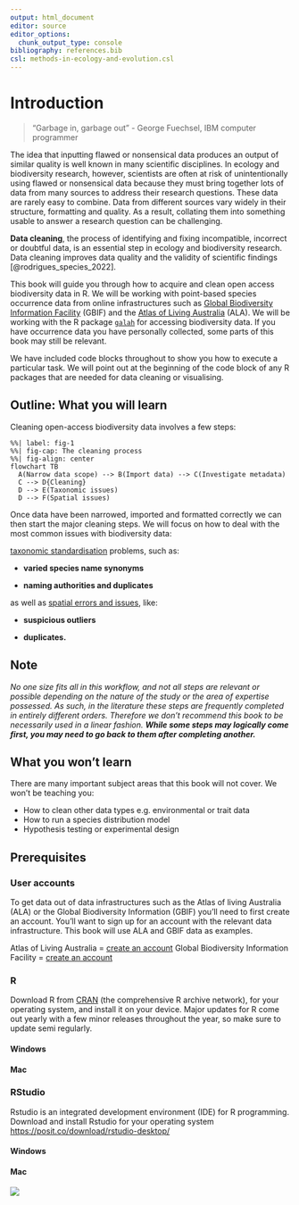 ```yaml
---
output: html_document
editor: source
editor_options: 
  chunk_output_type: console
bibliography: references.bib 
csl: methods-in-ecology-and-evolution.csl
---
```


# Introduction

> "Garbage in, garbage out" - George Fuechsel, IBM computer programmer

The idea that inputting flawed or nonsensical data produces an output of similar quality is well known in many scientific disciplines. In ecology and biodiversity research, however, scientists are often at risk of unintentionally using flawed or nonsensical data because they must bring together lots of data from many sources to address their research questions. These data are rarely easy to combine. Data from different sources vary widely in their structure, formatting and quality. As a result, collating them into something usable to answer a research question can be challenging.

**Data cleaning**, the process of identifying and fixing incompatible, incorrect or doubtful data, is an essential step in ecology and biodiversity research. Data cleaning improves data quality and the validity of scientific findings [@rodrigues_species_2022].

This book will guide you through how to acquire and clean open access biodiversity data in R. We will be working with point-based species occurrence data from online infrastructures such as [Global Biodiversity Information Facility](https://www.gbif.org/) (GBIF) and the [Atlas of Living Australia](https://www.ala.org.au/) (ALA). We will be working with the R package [`galah`](https://galah.ala.org.au/) for accessing biodiversity data. If you have occurrence data you have personally collected, some parts of this book may still be relevant.

We have included code blocks throughout to show you how to execute a particular task. We will point out at the beginning of the code block of any R packages that are needed for data cleaning or visualising.

## Outline: What you will learn

Cleaning open-access biodiversity data involves a few steps:

```mermaid
%%| label: fig-1
%%| fig-cap: The cleaning process 
%%| fig-align: center
flowchart TB
  A(Narrow data scope) --> B(Import data) --> C(Investigate metadata)
  C --> D{Cleaning}
  D --> E(Taxonomic issues)
  D --> F(Spatial issues)
```

Once data have been narrowed, imported and formatted correctly we can then start the major cleaning steps. We will focus on how to deal with the most common issues with biodiversity data:

[taxonomic standardisation]{.underline} problems, such as:

-   **varied species name synonyms**

-   **naming authorities and duplicates**

as well as [spatial errors and issues]{.underline}, like:

-   **suspicious outliers**

-   **duplicates.**

::: {.callout-important appearance="simple"}
## Note

*No one size fits all in this workflow, and not all steps are relevant or possible depending on the nature of the study or the area of expertise possessed. As such, in the literature these steps are frequently completed in entirely different orders. Therefore we don't recommend this book to be necessarily used in a linear fashion. **While some steps may logically come first, you may need to go back to them after completing another.***
:::

## What you won't learn

There are many important subject areas that this book will not cover. We won't be teaching you:

-   How to clean other data types e.g. environmental or trait data
-   How to run a species distribution model
-   Hypothesis testing or experimental design

## Prerequisites

### User accounts

To get data out of data infrastructures such as the Atlas of living Australia (ALA) or the Global Biodiversity Information (GBIF) you'll need to first create an account. You'll want to sign up for an account with the relevant data infrastructure. This book will use ALA and GBIF data as examples.

Atlas of Living Australia = [create an account](https://auth.ala.org.au/userdetails/registration/createAccount) Global Biodiversity Information Facility = [create an account](https://www.gbif.org/user/profile)

### R

Download R from [CRAN](https://cloud.r-project.org/) (the comprehensive R archive network), for your operating system, and install it on your device. Major updates for R come out yearly with a few minor releases throughout the year, so make sure to update semi regularly.

#### Windows {.unnumbered}

#### Mac {.unnumbered}

### RStudio

Rstudio is an integrated development environment (IDE) for R programming. Download and install Rstudio for your operating system <https://posit.co/download/rstudio-desktop/>

#### Windows {.unnumbered}

#### Mac {.unnumbered}

![](images/data.cleaning-Page-2.drawio.png)
